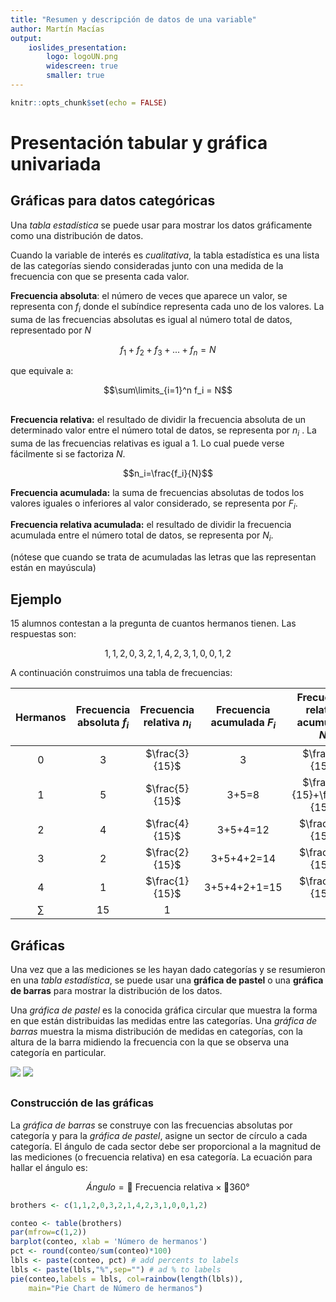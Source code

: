 ```yaml
---
title: "Resumen y descripción de datos de una variable"
author: Martín Macías
output: 
    ioslides_presentation:
        logo: logoUN.png
        widescreen: true
        smaller: true
---
```


```r
knitr::opts_chunk$set(echo = FALSE)
```


# Presentación tabular y gráfica univariada

## Gráficas para datos categóricas

Una *tabla estadística* se puede usar para mostrar los datos gráficamente como una distribución de datos.

Cuando la variable de interés es *cualitativa*, la tabla estadística es una lista de las categorías siendo consideradas junto con una medida de la frecuencia con que se presenta cada valor.

**Frecuencia absoluta**: el número de veces que aparece un valor, se representa con $f_i$ donde el subíndice representa cada uno de los valores. La suma de las frecuencias absolutas es igual al número total de datos, representado por $N$

$$f_1+f_2+f_3+...+f_n=N$$

que equivale a:

$$\sum\limits_{i=1}^n f_i = N$$



##

**Frecuencia relativa:** el resultado de dividir la frecuencia absoluta de un determinado valor entre el número total de datos, se representa por $n_i$ . La suma de las frecuencias relativas es igual a 1. Lo cual puede verse fácilmente si se factoriza $N$.

$$n_i=\frac{f_i}{N}$$

**Frecuencia acumulada:** la suma de frecuencias absolutas de todos los valores iguales o inferiores al valor considerado, se representa por  $F_i$.

**Frecuencia relativa acumulada:** el resultado de dividir la frecuencia acumulada entre el número total de datos, se representa por $N_i$.

(nótese que cuando se trata de acumuladas las letras que las representan están en mayúscula)

## Ejemplo

15  alumnos contestan a la pregunta de cuantos hermanos tienen. Las respuestas son:

$$1,1,2,0,3,2,1,4,2,3,1,0,0,1,2$$

A continuación construimos una tabla de frecuencias:

| Hermanos | Frecuencia absoluta $f_i$ | Frecuencia relativa $n_i$ | Frecuencia acumulada $F_i$ | Frecuencia relativa acumulada $N_i$ |
|:--------:|:-------------------------:|:-------------------------:|:--------------------------:|:-----------------------------------:|
|     0    |             3             |       $\frac{3}{15}$      |              3             |            $\frac{3}{15}$           |
|     1    |             5             |       $\frac{5}{15}$      |            3+5=8           |     $\frac{3}{15}+\frac{5}{15}$     |
|     2    |             4             |       $\frac{4}{15}$      |          3+5+4=12          |           $\frac{12}{15}$           |
|     3    |             2             |       $\frac{2}{15}$      |         3+5+4+2=14         |           $\frac{14}{15}$           |
|     4    |             1             |       $\frac{1}{15}$      |        3+5+4+2+1=15        |           $\frac{15}{15}$           |
|  $\sum$  |             15            |             1             |                            |                                     |

## Gráficas

Una vez que a las mediciones se les hayan dado categorías y se resumieron en una *tabla estadística*, se puede usar una **gráfica de pastel** o una **gráfica de barras** para mostrar la distribución de los datos. 

Una *gráfica de pastel* es la conocida gráfica circular que muestra la forma en que están distribuidas las medidas entre las categorías. Una *gráfica de barras* muestra la misma distribución de medidas en categorías, con la altura de la barra midiendo la frecuencia con la que se observa una categoría en particular.

![](02-img/pie.png) ![](02-img/bar.png)

## 

### Construcción de las gráficas

La *gráfica de barras* se construye con las frecuencias absolutas por categoría y para la *gráfica de pastel*, asigne un sector de círculo a cada categoría. El ángulo de cada sector debe ser proporcional a la magnitud de las mediciones (o frecuencia relativa) en esa categoría. La ecuación para hallar el ángulo es:

$$Ángulo= \text{􏰀 Frecuencia relativa}\times 􏰃 360°$$



```r
brothers <- c(1,1,2,0,3,2,1,4,2,3,1,0,0,1,2)

conteo <- table(brothers)
par(mfrow=c(1,2))
barplot(conteo, xlab = 'Número de hermanos')
pct <- round(conteo/sum(conteo)*100)
lbls <- paste(conteo, pct) # add percents to labels 
lbls <- paste(lbls,"%",sep="") # ad % to labels 
pie(conteo,labels = lbls, col=rainbow(length(lbls)),
  	main="Pie Chart de Número de hermanos")
```

